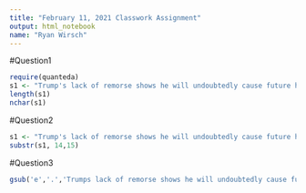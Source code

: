 ```yaml
---
title: "February 11, 2021 Classwork Assignment"
output: html_notebook
name: "Ryan Wirsch"
---
```


#Question1
```r
require(quanteda)
s1 <- "Trump's lack of remorse shows he will undoubtedly cause future harm Rep. Lieu says"
length(s1)
nchar(s1)
```

#Question2
```r
s1 <- "Trump's lack of remorse shows he will undoubtedly cause future harm Rep. Lieu says"
substr(s1, 14,15)
```

#Question3
```r
gsub('e','.','Trumps lack of remorse shows he will undoubtedly cause future harm Rep. Lieu says')
```



